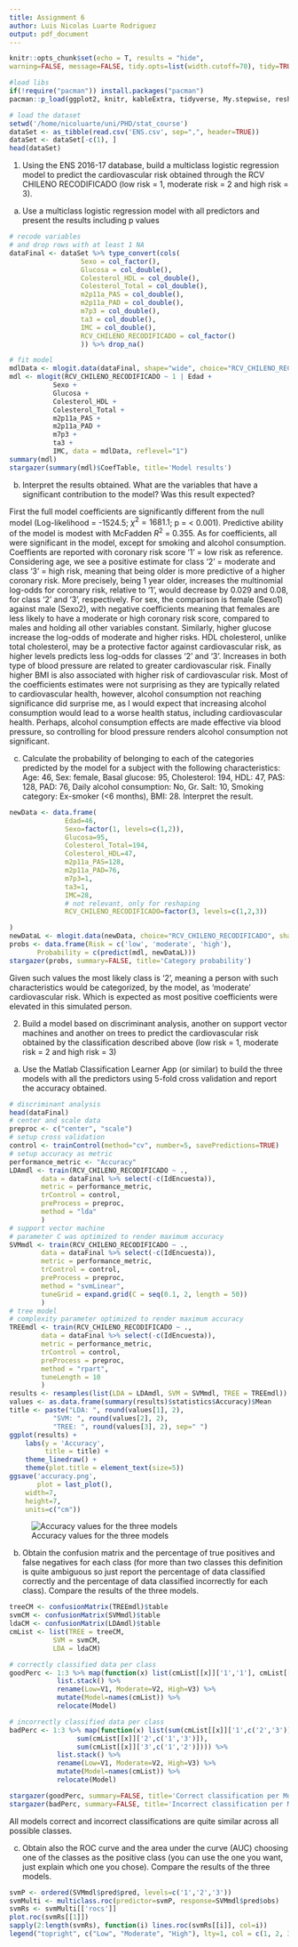 ```yaml
---
title: Assignment 6
author: Luis Nicolas Luarte Rodriguez
output: pdf_document
---
```


```r
knitr::opts_chunk$set(echo = T, results = "hide",
warning=FALSE, message=FALSE, tidy.opts=list(width.cutoff=70), tidy=TRUE)
```


```r
#load libs
if(!require("pacman")) install.packages("pacman")
pacman::p_load(ggplot2, knitr, kableExtra, tidyverse, My.stepwise, reshape2, GGally, ggpubr, gtsummary, formatR, gt, olsrr, stargazer, boot, nnet, mlogit, xtable, generics, caret, rlist, pROC)
```

```r
# load the dataset
setwd('/home/nicoluarte/uni/PHD/stat_course')
dataSet <- as_tibble(read.csv('ENS.csv', sep=",", header=TRUE))
dataSet <- dataSet[-c(1), ]
head(dataSet)
```

1. Using the ENS 2016-17 database, build a multiclass logistic regression model to predict the cardiovascular risk obtained through the RCV CHILENO RECODIFICADO (low risk = 1, moderate risk = 2 and high risk = 3).

a. Use a multiclass logistic regression model with all predictors and present the results including p values

```r
# recode variables
# and drop rows with at least 1 NA
dataFinal <- dataSet %>% type_convert(cols(
			      Sexo = col_factor(),
			      Glucosa = col_double(),
			      Colesterol_HDL = col_double(),
			      Colesterol_Total = col_double(),
			      m2p11a_PAS = col_double(),
			      m2p11a_PAD = col_double(),
			      m7p3 = col_double(),
			      ta3 = col_double(),
			      IMC = col_double(),
			      RCV_CHILENO_RECODIFICADO = col_factor()
			      )) %>% drop_na()
```

```r
# fit model
mdlData <- mlogit.data(dataFinal, shape="wide", choice="RCV_CHILENO_RECODIFICADO")
mdl <- mlogit(RCV_CHILENO_RECODIFICADO ~ 1 | Edad +
	       Sexo +
	       Glucosa +
	       Colesterol_HDL +
	       Colesterol_Total +
	       m2p11a_PAS + 
	       m2p11a_PAD +
	       m7p3 +
	       ta3 +
	       IMC, data = mdlData, reflevel="1")
summary(mdl)
stargazer(summary(mdl)$CoefTable, title='Model results')
```

b. Interpret the results obtained. What are the variables that have a significant contribution to the model? Was this result expected?

First the full model coefficients are significantly different from the null model (Log-likelihood = -1524.5; $\chi^2 = 1681.1$; p = < 0.001). Predictive ability of the model is modest with McFadden $R^2$ = 0.355. As for coefficients, all were significant in the model, except for smoking and alcohol consumption. Coeffients are reported with coronary risk score '1' = low risk as reference. Considering age, we see a positive estimate for class '2' = moderate and class '3' = high risk, meaning that being older is more predictive of a higher coronary risk. More precisely, being 1 year older, increases the multinomial log-odds for coronary risk, relative to '1', would decrease by 0.029 and 0.08, for class '2' and '3', respectively. For sex, the comparison is female (Sexo1) against male (Sexo2), with negative coefficients meaning that females are less likely to have a moderate or high coronary risk score, compared to males and holding all other variables constant. Similarly, higher glucose increase the log-odds of moderate and higher risks. HDL cholesterol, unlike total cholesterol, may be a protective factor against cardiovascular risk, as higher levels predicts less log-odds for classes '2' and '3'. Increases in both type of blood pressure are related to greater cardiovascular risk. Finally higher BMI is also associated with higher risk of cardiovascular risk. Most of the coefficients estimates were not surprising as they are typically related to cardiovascular health, however, alcohol consumption not reaching significance did surprise me, as I would expect that increasing alcohol consumption would lead to a worse health status, including cardiovascular health. Perhaps, alcohol consumption effects are made effective via blood pressure, so controlling for blood pressure renders alcohol consumption not significant.

c. Calculate the probability of belonging to each of the categories predicted by the model for a subject with the following characteristics: Age: 46, Sex: female, Basal glucose: 95, Cholesterol: 194, HDL: 47, PAS: 128, PAD: 76, Daily alcohol consumption: No, Gr. Salt: 10, Smoking category: Ex-smoker (<6 months), BMI: 28. Interpret the result.

```r
newData <- data.frame(
		      Edad=46,
		      Sexo=factor(1, levels=c(1,2)),
		      Glucosa=95,
		      Colesterol_Total=194,
		      Colesterol_HDL=47,
		      m2p11a_PAS=128,
		      m2p11a_PAD=76,
		      m7p3=1,
		      ta3=1,
		      IMC=28,
		      # not relevant, only for reshaping
		      RCV_CHILENO_RECODIFICADO=factor(3, levels=c(1,2,3))

)
newDataL <- mlogit.data(newData, choice="RCV_CHILENO_RECODIFICADO", shape="wide")
probs <- data.frame(Risk = c('low', 'moderate', 'high'),
	   Probability = c(predict(mdl, newDataL)))
stargazer(probs, summary=FALSE, title='Category probability')
```

Given such values the most likely class is '2', meaning a person with such characteristics would be categorized, by the model, as 'moderate' cardiovascular risk. Which is expected as most positive coefficients were elevated in this simulated person.

2. Build a model based on discriminant analysis, another on support vector machines and another on trees to predict the cardiovascular risk obtained by the classification described above (low risk = 1, moderate risk = 2 and high risk = 3)

a. Use the Matlab Classification Learner App (or similar) to build the three models with all the predictors using 5-fold cross validation and report the accuracy obtained.

```r
# discriminant analysis
head(dataFinal)
# center and scale data
preproc <- c("center", "scale")
# setup cross validation
control <- trainControl(method="cv", number=5, savePredictions=TRUE)
# setup accuracy as metric
performance_metric <- "Accuracy"
LDAmdl <- train(RCV_CHILENO_RECODIFICADO ~ .,
		data = dataFinal %>% select(-c(IdEncuesta)),
		metric = performance_metric,
		trControl = control,
		preProcess = preproc,
		method = "lda"
		)
# support vector machine
# parameter C was optimized to render maximum accuracy
SVMmdl <- train(RCV_CHILENO_RECODIFICADO ~ .,
		data = dataFinal %>% select(-c(IdEncuesta)),
		metric = performance_metric,
		trControl = control,
		preProcess = preproc,
		method = "svmLinear",
		tuneGrid = expand.grid(C = seq(0.1, 2, length = 50))
		)
# tree model
# complexity parameter optimized to render maximum accuracy
TREEmdl <- train(RCV_CHILENO_RECODIFICADO ~ .,
		data = dataFinal %>% select(-c(IdEncuesta)),
		metric = performance_metric,
		trControl = control,
		preProcess = preproc,
		method = "rpart",
		tuneLength = 10
		)
results <- resamples(list(LDA = LDAmdl, SVM = SVMmdl, TREE = TREEmdl))
values <- as.data.frame(summary(results)$statistics$Accuracy)$Mean
title <- paste("LDA: ", round(values[1], 2),
	       "SVM: ", round(values[2], 2),
	       "TREE: ", round(values[3], 2), sep=" ")
ggplot(results) +
	labs(y = 'Accuracy',
	     title = title) +
	theme_linedraw() +
	theme(plot.title = element_text(size=5))
ggsave('accuracy.png',
       plot = last_plot(),
	width=7,
	height=7,
	units=c("cm"))
```
![Accuracy values for the three models](accuracy.png)

b. Obtain the confusion matrix and the percentage of true positives and false negatives for each class (for more than two classes this definition is quite ambiguous so just report the percentage of data classified correctly and the percentage of data classified incorrectly for each class). Compare the results of the three models.

```r
treeCM <- confusionMatrix(TREEmdl)$table
svmCM <- confusionMatrix(SVMmdl)$table  
ldaCM <- confusionMatrix(LDAmdl)$table
cmList <- list(TREE = treeCM,
	       SVM = svmCM,
	       LDA = ldaCM)

# correctly classified data per class
goodPerc <- 1:3 %>% map(function(x) list(cmList[[x]]['1','1'], cmList[[x]]['2','2'], cmList[[x]]['3','3'])) %>%
			list.stack() %>%
			rename(Low=V1, Moderate=V2, High=V3) %>%
			mutate(Model=names(cmList)) %>% 
			relocate(Model)

# incorrectly classified data per class
badPerc <- 1:3 %>% map(function(x) list(sum(cmList[[x]]['1',c('2','3')]),
			     sum(cmList[[x]]['2',c('1','3')]),
			     sum(cmList[[x]]['3',c('1','2')]))) %>%
			list.stack() %>%
			rename(Low=V1, Moderate=V2, High=V3) %>%
			mutate(Model=names(cmList)) %>%
			relocate(Model)

stargazer(goodPerc, summary=FALSE, title='Correct classification per Model per Class')
stargazer(badPerc, summary=FALSE, title='Incorrect classification per Model per Class')
```

All models correct and incorrect classifications are quite similar across all possible classes.

c. Obtain also the ROC curve and the area under the curve (AUC) choosing one of the classes as the positive class (you can use the one you want, just explain which one you chose). Compare the results of the three models.

```r
svmP <- ordered(SVMmdl$pred$pred, levels=c('1','2','3'))
svmMulti <- multiclass.roc(predictor=svmP, response=SVMmdl$pred$obs)
svmRs <- svmMulti[['rocs']]
plot.roc(svmRs[[1]])
sapply(2:length(svmRs), function(i) lines.roc(svmRs[[i]], col=i))
legend("topright", c("Low", "Moderate", "High"), lty=1, col = c(1, 2, 3), bty="n")


```
